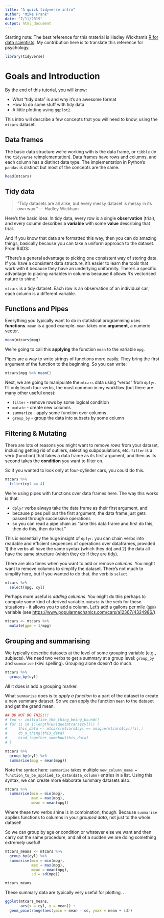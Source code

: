 ```yaml
---
title: "A quick tidyverse intro"
author: "Mike Frank"
date: "7/11/2019"
output: html_document
---
```


Starting note: The best reference for this material is Hadley Wickham's [R for data scientists](http://r4ds.had.co.nz/). My contribution here is to translate this reference for psychology.

```r
library(tidyverse)
```

<!-- ----------------------------------------------------------------------- -->
# Goals and Introduction

By the end of this tutorial, you will know:

+ What "tidy data" is and why it's an awesome format
+ How to do some stuff with tidy data
+ A little plotting using `ggplot2`.

This intro will describe a few concepts that you will need to know, using the `mtcars` dataset.

## Data frames

The basic data structure we're working with is the data frame, or `tibble` (in the `tidyverse` reimplementation). 
Data frames have rows and columns, and each column has a distinct data type. The implementation in Python's `pandas` is distinct but most of the concepts are the same. 

```r
head(mtcars)
```

## Tidy data

> “Tidy datasets are all alike, but every messy dataset is messy in its own way.” –– Hadley Wickham

Here's the basic idea: In tidy data, every row is a single **observation** (trial), and every column describes a **variable** with some **value** describing that trial. 

And if you know that data are formatted this way, then you can do amazing things, basically because you can take a uniform approach to the dataset. From R4DS:

"There’s a general advantage to picking one consistent way of storing data. If you have a consistent data structure, it’s easier to learn the tools that work with it because they have an underlying uniformity. There’s a specific advantage to placing variables in columns because it allows R’s vectorised nature to shine."

`mtcars` is a tidy dataset. Each row is an observation of an individual car, each column is a different variable. 

## Functions and Pipes

Everything you typically want to do in statistical programming uses **functions**. `mean` is a good example. `mean` takes one **argument**, a numeric vector. 

```r
mean(mtcars$mpg)
```

We're going to call this **applying** the function `mean` to the variable `mpg`.

Pipes are a way to write strings of functions more easily. They bring the first argument of the function to the beginning. So you can write:

```r
mtcars$mpg %>% mean()
```

Next, we are going to manipulate the `mtcars` data using "verbs" from `dplyr`. I'll only teach four verbs, the most common in my workflow (but there are many other useful ones):

+ `filter` - remove rows by some logical condition
+ `mutate` - create new columns 
+ `summarize` - apply some function over columns 
+ `group_by` - group the data into subsets by some column



## Filtering & Mutating

There are lots of reasons you might want to remove *rows* from your dataset, including getting rid of outliers, selecting subpopulations, etc. `filter` is a verb (function) that takes a data frame as its first argument, and then as its second takes the **condition** you want to filter on. 

So if you wanted to look only at four-cylinder cars, you could do this.

```r
mtcars %>%
  filter(cyl == 4)
```


We're using pipes with functions over data frames here. The way this works is that:

+ `dplyr` verbs always take the data frame as their first argument, and
+ because pipes pull out the first argument, the data frame just gets passed through successive operations
+ so you can read a pipe chain as "take this data frame and first do this, then do this, then do that."

This is essentially the huge insight of `dplyr`: you can chain verbs into readable and efficient sequences of operations over dataframes, provided 1) the verbs all have the same syntax (which they do) and 2) the data all have the same structure (which they do if they are tidy). 

There are also times when you want to add or remove *columns*. You might want to remove columns to simplify the dataset. There's not much to simplify here, but if you wanted to do that, the verb is `select`. 

```r
mtcars %>%
  select(mpg, cyl)
```

Perhaps more useful is *adding columns*. You might do this perhaps to compute some kind of derived variable. `mutate` is the verb for these situations - it allows you to add a column. Let's add a gallons per mile (`gpm`) variable (see [https://www.popularmechanics.com/cars/a12367/4324986/]()). 

```r
mtcars <- mtcars %>%
  mutate(gpm = 1/mpg)
```


## Grouping and summarising

We typically describe datasets at the level of some grouping variable (e.g., subjects). We need two verbs to get a summary at a group level: `group_by` and `summarise` (kiwi spelling). Grouping alone doesn't do much.

```r
mtcars %>%
  group_by(cyl)  
```

All it does is add a grouping marker. 

What `summarise` does is to *apply a function* to a part of the dataset to create a new summary dataset. So we can apply the function `mean` to the dataset and get the grand mean. 

```r
## DO NOT DO THIS!!!
# foo <- initialize_the_thing_being_bound()
# for (i in 1:length(unique(mtcars$cyl))) {
#     this_data <- mtcars[mtcars$cyl == unique(mtcars$cyl)[i],]
#     do_a_thing(this_data)
#     bind_together_somehow(this_data)
# }

mtcars %>%
  group_by(cyl) %>%
  summarise(mpg = mean(mpg))
```
Note the syntax here: `summarise` takes multiple  `new_column_name = function_to_be_applied_to_data(data_column)` entries in a list. Using this syntax, we can create more elaborate summary datasets also:

```r
mtcars %>%
  summarise(min = min(mpg),
            max = max(mpg), 
            mean = mean(mpg))
```

Where these two verbs shine is in combination, though. Because `summarise` applies functions to columns in your *grouped data*, not just to the whole dataset!

So we can group by age or condition or whatever else we want and then carry out the same procedure, and all of a sudden we are doing something extremely useful!

```r
mtcars_means <- mtcars %>%
  group_by(cyl) %>%
  summarise(min = min(mpg),
            max = max(mpg), 
            mean = mean(mpg), 
            sd = sd(mpg))

mtcars_means
```

These summary data are typically very useful for plotting. .

```r
ggplot(mtcars_means, 
       aes(x = cyl, y = mean)) + 
  geom_pointrange(aes(ymin = mean - sd, ymax = mean + sd)) 
```

